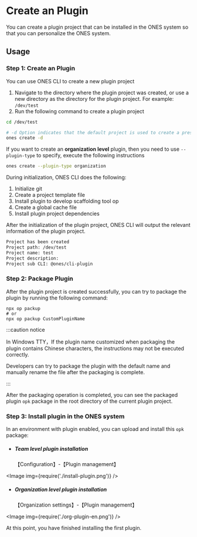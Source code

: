 
# Create an Plugin

You can create a plugin project that can be installed in the ONES system so that you can personalize the ONES system.

## Usage

### Step 1: Create an Plugin

You can use ONES CLI to create a new plugin project

1. Navigate to the directory where the plugin project was created, or use a new directory as the directory for the plugin project. For example: `/dev/test`
2. Run the following command to create a plugin project

```bash
cd /dev/test

# -d Option indicates that the default project is used to create a preset configuration
ones create -d
```

If you want to create an **organization level** plugin, then you need to use `--plugin-type` to specify, execute the following instructions

```bash
ones create --plugin-type organization
```

During initialization, ONES CLI does the following:

1. Initialize git
2. Create a project template file
3. Install plugin to develop scaffolding tool op
4. Create a global cache file
5. Install plugin project dependencies

After the initialization of the plugin project, ONES CLI will output the relevant information of the plugin project.

```bash
Project has been created
Project path: /dev/test
Project name: test
Project description:
Project sub CLI: @ones/cli-plugin
```

### Step 2: Package Plugin

After the plugin project is created successfully, you can try to package the plugin by running the following command:

```
npx op packup
# or
npx op packup CustomPluginName
```

:::caution notice

In Windows TTY，If the plugin name customized when packaging the plugin contains Chinese characters, the instructions may not be executed correctly.

Developers can try to package the plugin with the default name and manually rename the file after the packaging is complete.

:::

After the packaging operation is completed, you can see the packaged plugin `opk` package in the root directory of the current plugin project.

### Step 3: Install plugin in the ONES system

In an environment with plugin enabled, you can upload and install this `opk` package:

- ##### Team level plugin installation

  【Configuration】-【Plugin management】

<Image img={require('./install-plugin.png')} />

- ##### Organization level plugin installation
  【Organization settings】-【Plugin management】

<Image img={require('./org-plugin-en.png')} />

At this point, you have finished installing the first plugin.
